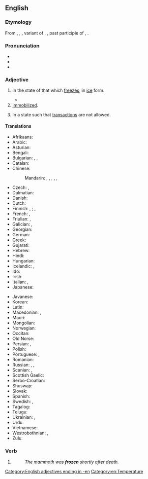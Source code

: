 ==English==

===Etymology===
From {{inh|en|enm|frozen}}, {{m|enm|frosen}}, {{m|enm|ifrozen}}, variant of {{m|enm|froren}}, {{m|enm|ifroren}} {{gloss|"frozen"; > see {{l|en|frorn}}}}, past participle of {{der|en|enm|fresen}}, {{m|enm|freosen|t=to freeze}}.

===Pronunciation===
* {{IPA|/ˈfɹəʊzən/|lang=en}}
* {{audio|en-us-frozen.ogg|Audio (US)|lang=en}}
* {{rhymes|əʊzən|lang=en}}

===Adjective===
{{en-adj}}

# In the state of that which [[freeze]]s; in [[ice]] form.
#: {{ux|en|The mammoth has been '''frozen''' for ten thousand years.}}
#* {{quote-magazine|date=2013-07-26|author=[http://www.theguardian.com/profile/nick-miroff Nick Miroff]
|volume=189|issue=7|page=32|magazine={{w|The Guardian Weekly}}
|title=[http://www.theguardian.com/world/2013/jul/23/mexico-insect-cuisine-sustainable-food Mexico gets a taste for eating insects&nbsp;&hellip;]
|passage=The San Juan market is Mexico City's most famous deli of exotic meats, where an adventurous shopper can hunt down hard-to-find critters&nbsp;&hellip; But the priciest items in the market aren't the armadillo steaks or even the bluefin tuna. That would be the '''frozen''' ''chicatanas'' – giant winged ants – at around $500 a kilo.}}
# [[immobilized|Immobilized]].
#: {{ux|en|I just stood '''frozen''' as the robber pointed at me with his gun.}}
# {{lb|en|of a bank account}} In a state such that [[transaction]]s are not allowed.

====Translations====
{{trans-top|in the state of that which freezes}}
* Afrikaans: {{t-needed|af}}
* Arabic: {{t|ar|مُجَمَّد}}
* Asturian: {{t|ast|xeláu}}
* Bengali: {{t|bn|নিথর|tr=nithara|sc=Beng}}
* Bulgarian: {{t+|bg|замразен|sc=Cyrl}}, {{t+|bg|замръзнал|sc=Cyrl}}, {{t+|bg|леден|sc=Cyrl}}
* Catalan: {{t+|ca|gelat}}
* Chinese:
*: Mandarin: {{t|cmn|[[凍結]][[的]]|sc=Hani}}, {{t|cmn|[[冻结]][[的]]|tr=dòngjié de|sc=Hani}}, {{t|cmn|[[冷凍]][[的]]|sc=Hani}}, {{t|cmn|[[冷冻]][[的]]|tr=lěngdòng de|sc=Hani}}, {{t|cmn|[[結冰]][[的]]|sc=Hani}}, {{t|cmn|[[结冰]][[的]]|tr=jiébīng de|sc=Hani}}
* Czech: {{t|cs|zmrzlý}}, {{t|cs|zamrzlý}}
* Dalmatian: {{t|dlm|glazait}}
* Danish: {{t|da|frossen}}
* Dutch: {{t+|nl|bevroren}}
* Finnish: {{qualifier|something/-one else has done it}} {{t+|fi|jäädytetty}}, {{t+|fi|pakastettu}}; {{qualifier|the thing/person has frozen on its own}} {{t+|fi|jäätynyt}}, {{t+|fi|pakastunut}}
* French: {{t+|fr|congelé}}, {{t+|fr|gelé}}
* Friulian: {{t|fur|inglačât}}, {{t|fur|glačât}}
* Galician: {{t+|gl|xeado}}, {{t|gl|conxelado}}
* Georgian: {{t|ka|გაყინული}}
* German: {{t+|de|gefroren}}
* Greek: {{t+|el|κατεψυγμένος}}
* Gujarati: {{t-needed|gu}}
* Hebrew: {{t|he|קפוא|tr=kafú'|sc=Hebr}}
* Hindi: {{t-needed|hi}}
* Hungarian: {{t-needed|hu}}
* Icelandic: {{t+|is|freðinn}}, {{t+|is|frosinn}}
* Ido: {{t-needed|io}}
* Irish: {{t|ga|reoite}}
* Italian: {{t+|it|ghiacciato}}, {{t+|it|gelato}}
* Japanese: {{t+|ja|凍結|tr=tōketsu|sc=Jpan}}
{{trans-mid}}
* Javanese: {{t-needed|jv}}
* Korean: {{t-needed|ko}}
* Latin: {{t|la|gelātus}}
* Macedonian: {{t|mk|замрзнат|tr=zámrznat|sc=Cyrl}}, {{t|mk|смрзнат|tr=sm'rznat|sc=Cyrl}}
* Maori: {{t|mi|mae}} {{qualifier|with fear}}
* Mongolian: {{t+|mn|хөлдүү|sc=Cyrl}}
* Norwegian: {{t|no|frossen}}
* Occitan: {{t|oc|gelat}}
* Old Norse: {{t|non|frørinn}}
* Persian: {{t|fa|یخ‌زده|tr=yax-zade|sc=fa-Arab}}, {{qualifier|rare}} {{t+|fa|فسرده|tr=fesorde|sc=fa-Arab}}
* Polish: {{t|pl|zamrożony|m}}
* Portuguese: {{t+|pt|congelado}}, {{t+|pt|gelado}}
* Romanian: {{t+|ro|înghețat}}
* Russian: {{qualifier|deliberately}} {{t+|ru|заморо́женный}}, {{t+|ru|моро́женый}}, {{qualifier|by its/his/her own}} {{t+|ru|замёрзший}}
* Scanian: {{t|gmq-scy|frøsen}}, {{t|gmq-scy|frøsed}}
* Scottish Gaelic: {{t|gd|reòta}}
* Serbo-Croatian: {{t-needed|sh}}
* Shuswap: {{t|shs|alt}}
* Slovak: {{t-needed|sk}}
* Spanish: {{t+|es|congelado}}
* Swedish: {{t+|sv|fryst}}, {{t+|sv|frusen}}
* Tagalog: {{t|tl|elado}}
* Telugu: {{t|te|గడ్డకట్టిన}}
* Ukrainian: {{t|uk|заморожений|tr=zamoróženyj|sc=Cyrl}}, {{t|uk|морожений|tr=moróženyj|sc=Cyrl}} {{qualifier|food}}
* Urdu: {{t-needed|ur}}
* Vietnamese: {{t+|vi|đông}}
* Westrobothnian: {{t|gmq-bot|frussen}}, {{t|gmq-bot|frusin}}
* Zulu: {{t-needed|zu}}
{{trans-bottom}}

===Verb===
{{head|en|past participle|cat2=irregular past participles}}

# {{inflection of|freeze||past|part|lang=en}}
#: ''The mammoth was '''frozen''' shortly after death.''

[[Category:English adjectives ending in -en]]
[[Category:en:Temperature]]